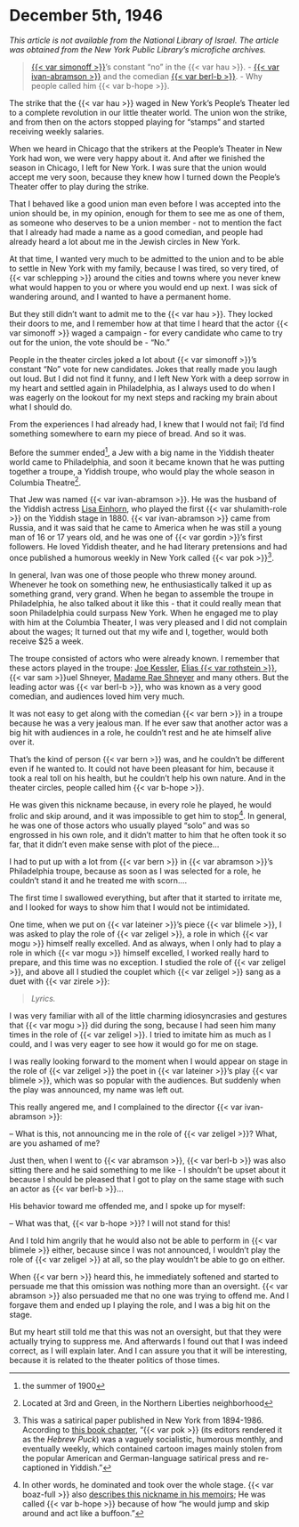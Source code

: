 # December 5th, 1946

_This article is not available from the National Library of Israel. The article was obtained from the New York Public Library's microfiche archives._

> [{{< var simonoff >}}](https://www.museumoffamilyhistory.com/yt/lex/S/simonoff-moshe.htm)'s constant "no" in the {{< var hau >}}. - [{{< var ivan-abramson >}}](https://www.museumoffamilyhistory.com/yt/lex/A/abramson-ivan.htm) and the comedian [{{< var berl-b >}}](https://www.museumoffamilyhistory.com/yt/lex/B/bernstein-berl.htm). - Why people called him {{< var b-hope >}}.


The strike that the {{< var hau >}} waged in New York's People's Theater led to a complete revolution in our little theater world. The union won the strike, and from then on the actors stopped playing for "stamps" and started receiving weekly salaries. 

When we heard in Chicago that the strikers at the People's Theater in New York had won, we were very happy about it. And after we finished the season in Chicago, I left for New York. I was sure that the union would accept me very soon, because they knew how I turned down the People's Theater offer to play during the strike.

That I behaved like a good union man even before I was accepted into the union should be, in my opinion, enough for them to see me as one of them, as someone who deserves to be a union member - not to mention the fact that I already had made a name as a good comedian, and people had already heard a lot about me in the Jewish circles in New York.

At that time, I wanted very much to be admitted to the union and to be able to settle in New York with my family, because I was tired, so very tired, of {{< var schlepping >}} around the cities and towns where you never knew what would happen to you or where you would end up next. I was sick of wandering around, and I wanted to have a permanent home.

But they still didn't want to admit me to the {{< var hau >}}. They locked their doors to me, and I remember how at that time I heard that the actor {{< var simonoff >}} waged a campaign - for every candidate who came to try out for the union, the vote should be - "No."

People in the theater circles joked a lot about {{< var simonoff >}}'s constant "No" vote for new candidates. Jokes that really made you laugh out loud. But I did not find it funny, and I left New York with a deep sorrow in my heart and settled again in Philadelphia, as I always used to do when I was eagerly on the lookout for my next steps and racking my brain about what I should do.

From the experiences I had already had, I knew that I would not fail; I'd find something somewhere to earn my piece of bread. And so it was.

Before the summer ended^[the summer of 1900], a Jew with a big name in the Yiddish theater world came to Philadelphia, and soon it became known that he was putting together a troupe, a Yiddish troupe, who would play the whole season in Columbia Theatre^[Located at 3rd and Green, in the Northern Liberties neighborhood].

That Jew was named {{< var ivan-abramson >}}. He was the husband of the Yiddish actress [Lisa Einhorn](https://www.museumoffamilyhistory.com/yt/lex/E/einhorn-lisa.htm), who played the first {{< var shulamith-role >}} on the Yiddish stage in 1880. {{< var ivan-abramson >}} came from Russia, and it was said that he came to America when he was still a young man of 16 or 17 years old, and he was one of {{< var gordin >}}'s first followers. He loved Yiddish theater, and he had literary pretensions and had once published a humorous weekly in New York called {{< var pok >}}^[This was a satirical paper published in New York from 1894-1986. According to [this book chapter](https://doi.org/10.3828/liverpool/9781874774730.003.0013), "{{< var pok >}} (its editors rendered it as the _Hebrew Puck_) was a vaguely socialistic, humorous monthly, and eventually weekly, which contained cartoon images mainly stolen from the popular American and German-language satirical press and re-captioned in Yiddish."].

In general, Ivan was one of those people who threw money around. Whenever he took on something new, he enthusiastically talked it up as something grand, very grand. When he began to assemble the troupe in Philadelphia, he also talked about it like this - that it could really mean that soon Philadelphia could surpass New York. When he engaged me to play with him at the Columbia Theater, I was very pleased and I did not complain about the wages; It turned out that my wife and I, together, would both receive $25 a week.

The troupe consisted of actors who were already known. I remember that these actors played in the troupe: [Joe Kessler](https://www.museumoffamilyhistory.com/yt/lex/K/kessler-joseph.htm), [Elias {{< var rothstein >}}](https://www.museumoffamilyhistory.com/yt/lex/R/rothstein-elias.htm), {{< var sam >}}uel Shneyer, [Madame Rae Shneyer](https://www.museumoffamilyhistory.com/yt/lex/S/shneyer-rae.htm) and many others. But the leading actor was {{< var berl-b >}}, who was known as a very good comedian, and audiences loved him very much.

It was not easy to get along with the comedian {{< var bern >}} in a troupe because he was a very jealous man. If he ever saw that another actor was a big hit with audiences in a role, he couldn't rest and he ate himself alive over it.

That's the kind of person {{< var bern >}} was, and he couldn't be different even if he wanted to. It could not have been pleasant for him, because it took a real toll on his health, but he couldn't help his own nature. And in the theater circles, people called him {{< var b-hope >}}.

He was given this nickname because, in every role he played, he would frolic and skip around, and it was impossible to get him to stop^[In other words, he dominated and took over the whole stage. {{< var boaz-full >}} also [describes this nickname in his memoirs](https://www.nli.org.il/en/newspapers/dertog/1946/05/11/01/article/113/); He was called {{< var b-hope >}} because of how "he would jump and skip around and act like a buffoon."]. In general, he was one of those actors who usually played "solo" and was so engrossed in his own role, and it didn't matter to him that he often took it so far, that it didn't even make sense with plot of the piece...

I had to put up with a lot from {{< var bern >}} in {{< var abramson >}}'s Philadelphia troupe, because as soon as I was selected for a role, he couldn't stand it and he treated me with scorn....

The first time I swallowed everything, but after that it started to irritate me, and I looked for ways to show him that I would not be intimidated.

One time, when we put on {{< var lateiner >}}'s piece {{< var blimele >}}, I was asked to play the role of {{< var zeligel >}}, a role in which {{< var mogu >}} himself really excelled. And as always, when I only had to play a role in which {{< var mogu >}} himself excelled, I worked really hard to prepare, and this time was no exception. I studied the role of {{< var zeligel >}}, and above all I studied the couplet which {{< var zeligel >}} sang as a duet with {{< var zirele >}}:

> _Lyrics._

I was very familiar with all of the little charming idiosyncrasies and gestures that {{< var mogu >}} did during the song, because I had seen him many times in the role of {{< var zeligel >}}. I tried to imitate him as much as I could, and I was very eager to see how it would go for me on stage.

I was really looking forward to the moment when I would appear on stage in the role of {{< var zeligel >}} the poet in {{< var lateiner >}}'s play {{< var blimele >}}, which was so popular with the audiences. But suddenly when the play was announced, my name was left out.

This really angered me, and I complained to the director {{< var ivan-abramson >}}:

-- What is this, not announcing me in the role of {{< var zeligel >}}? What, are you ashamed of me?

Just then, when I went to {{< var abramson >}}, {{< var berl-b >}} was also sitting there and he said something to me like - I shouldn't be upset about it because I should be pleased that I got to play on the same stage with such an actor as {{< var berl-b >}}...

His behavior toward me offended me, and I spoke up for myself:

-- What was that, {{< var b-hope >}}? I will not stand for this!

And I told him angrily that he would also not be able to perform in {{< var blimele >}} either, because since I was not announced, I wouldn't play the role of {{< var zeligel >}} at all, so the play wouldn't be able to go on either.

When {{< var bern >}} heard this, he immediately softened and started to persuade me that this omission was nothing more than an oversight. {{< var abramson >}} also persuaded me that no one was trying to offend me. And I forgave them and ended up I playing the role, and I was a big hit on the stage.

But my heart still told me that this was not an oversight, but that they were actually trying to suppress me. And afterwards I found out that I was indeed correct, as I will explain later. And I can assure you that it will be interesting, because it is related to the theater politics of those times.

